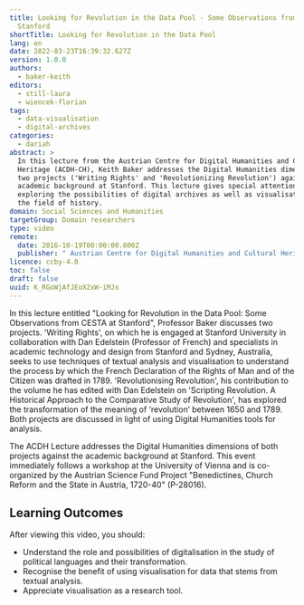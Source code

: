 ```yaml
---
title: Looking for Revolution in the Data Pool - Some Observations from CESTA at
  Stanford
shortTitle: Looking for Revolution in the Data Pool
lang: en
date: 2022-03-23T16:39:32.627Z
version: 1.0.0
authors:
  - baker-keith
editors:
  - still-laura
  - wiencek-florian
tags:
  - data-visualisation
  - digital-archives
categories:
  - dariah
abstract: >
  In this lecture from the Austrian Centre for Digital Humanities and Cultural
  Heritage (ACDH-CH), Keith Baker addresses the Digital Humanities dimensions of
  two projects ('Writing Rights' and 'Revolutionizing Revolution') against the
  academic background at Stanford. This lecture gives special attention to
  exploring the possibilities of digital archives as well as visualisation in
  the field of history.
domain: Social Sciences and Humanities
targetGroup: Domain researchers
type: video
remote:
  date: 2016-10-19T00:00:00.000Z
  publisher: " Austrian Centre for Digital Humanities and Cultural Heritage (ACDH-CH)"
licence: ccby-4.0
toc: false
draft: false
uuid: K_RGoWjAfJEoX2xW-iMJs
---
```

In this lecture entitled "Looking for Revolution in the Data Pool: Some Observations from CESTA at Stanford", Professor Baker discusses two projects. 'Writing Rights', on which he is engaged at Stanford University in collaboration with Dan Edelstein (Professor of French) and specialists in academic technology and design from Stanford and Sydney, Australia, seeks to use techniques of textual analysis and visualisation to understand the process by which the French Declaration of the Rights of Man and of the Citizen was drafted in 1789. 'Revolutionising Revolution', his contribution to the volume he has edited with Dan Edelstein on 'Scripting Revolution.  A Historical Approach to the Comparative Study of Revolution', has explored the transformation of the meaning of ‘revolution’ between 1650 and 1789. Both projects are discussed in light of using Digital Humanities tools for analysis.

The ACDH Lecture addresses the Digital Humanities dimensions of both projects against the academic background at Stanford. This event immediately follows a workshop at the University of Vienna and is co-organized by the Austrian Science Fund Project "Benedictines, Church Reform and the State in Austria, 1720-40" (P-28016).

## Learning Outcomes

After viewing this video, you should:

- Understand the role and possibilities of digitalisation in the study of political languages and their transformation.
- Recognise the benefit of using visualisation for data that stems from textual analysis.
- Appreciate visualisation as a research tool.

<VideoCard provider="youtube" id="nsxAZkVgUOY" title="ACDH-CH Lecture 2.2 – Keith Baker – Looking for Revolution in the Data Pool" subtitle="Click here to view" image="images/acdh-ch-video.png" />
